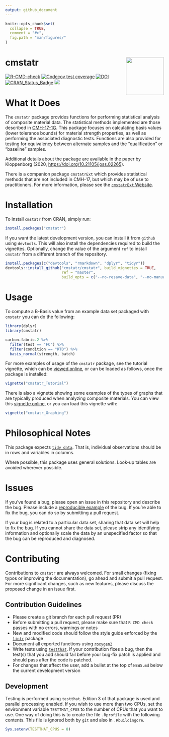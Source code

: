 ```yaml
---
output: github_document
---
```


<!-- README.md is generated from README.Rmd. Please edit that file -->

```r
knitr::opts_chunk$set(
  collapse = TRUE,
  comment = "#>",
  fig.path = "man/figures/"
)
```

# cmstatr <img src="man/figures/logo.png" align="right" alt="" width="120" />

<!-- badges: start -->
[![R-CMD-check](https://github.com/cmstatr/cmstatr/actions/workflows/R-CMD-check.yaml/badge.svg)](https://github.com/cmstatr/cmstatr/actions/workflows/R-CMD-check.yaml)
[![`Codecov` test coverage](https://codecov.io/gh/cmstatr/cmstatr/branch/master/graph/badge.svg)](https://app.codecov.io/gh/cmstatr/cmstatr?branch=master)
[![DOI](https://joss.theoj.org/papers/10.21105/joss.02265/status.svg)](https://doi.org/10.21105/joss.02265)
[![CRAN_Status_Badge](https://www.r-pkg.org/badges/version/cmstatr)](https://cran.r-project.org/package=cmstatr)
[![](https://cranlogs.r-pkg.org/badges/cmstatr)](https://cran.r-project.org/package=cmstatr)
<!-- badges: end -->

# What It Does
The `cmstatr` package provides functions for performing statistical analysis
of composite material data. The statistical methods implemented are those
described in [CMH-17-1G](https://www.cmh17.org/).
This package focuses on calculating basis values (lower tolerance
bounds) for material strength properties, as well as performing the
associated diagnostic tests. Functions are also provided for testing
for equivalency between alternate samples and the "qualification"
or "baseline" samples.

Additional details about the package are available in the paper by
Kloppenborg (2020,
[https://doi.org/10.21105/joss.02265](https://doi.org/10.21105/joss.02265)).

There is a companion package `cmstatrExt` which provides statistical methods
that are not included in CMH-17, but which may be of use to practitioners.
For more information, please see the
[`cmstatrExt` Website](https://cmstatrext.cmstatr.net).

# Installation
To install `cmstatr` from CRAN, simply run:

```r
install.packages("cmstatr")
```

If you want the latest development version, you can install it
from `github` using `devtools`. This will also install the dependencies
required to build the vignettes. Optionally, change the value of the
argument `ref` to install `cmstatr` from a different branch of the
repository.

```r
install.packages(c("devtools", "rmarkdown", "dplyr", "tidyr"))
devtools::install_github("cmstatr/cmstatr", build_vignettes = TRUE,
                         ref = "master",
                         build_opts = c("--no-resave-data", "--no-manual"))
```

# Usage
To compute a B-Basis value from an example data set packaged
with `cmstatr` you can do the following:

```r
library(dplyr)
library(cmstatr)

carbon.fabric.2 %>%
  filter(test == "FC") %>%
  filter(condition == "RTD") %>%
  basis_normal(strength, batch)
```

For more examples of usage of the `cmstatr` package,
see the tutorial vignette, which can be
[viewed online](https://www.cmstatr.net/articles/cmstatr_Tutorial.html),
or can be loaded as follows, once the package is installed:

```r
vignette("cmstatr_Tutorial")
```

There is also a vignette showing some examples of the types of graphs
that are typically produced when analyzing composite materials.
You can view this
[vignette online](https://www.cmstatr.net/articles/cmstatr_Graphing.html),
or you can load this vignette with:

```r
vignette("cmstatr_Graphing")
```

# Philosophical Notes
This package expects
[`tidy data`](https://doi.org/10.18637/jss.v059.i10).
That is, individual observations should be in rows and variables in columns.

Where possible, this package uses general solutions. Look-up tables are avoided
wherever possible.

# Issues
If you've found a bug, please open an issue in this repository and
describe the bug. Please
include a [reproducible example](https://reprex.tidyverse.org/) of the bug.
If you're able to fix the bug, you can do so by submitting a pull request.

If your bug is related to a particular data set, sharing that data set will
help to fix the bug. If you cannot share the data set, please strip any
identifying information and optionally scale the data by an unspecified
factor so that the bug can be reproduced and diagnosed.


# Contributing
Contributions to `cmstatr` are always welcomed. For small changes (fixing typos
or improving the documentation), go ahead and submit a pull request. For more
significant changes, such as new features, please discuss the proposed change
in an issue first.

## Contribution Guidelines
- Please create a git branch for each pull request (PR)
- Before submitting a pull request, please make sure that `R CMD check`
  passes with no errors, warnings or notes
- New and modified code should follow the style guide enforced by the
  [`lintr`](https://cran.r-project.org/package=lintr)
  package
- Document all exported functions using
  [`roxygen2`](https://cran.r-project.org/package=roxygen2)
- Write tests using [`testthat`](https://cran.r-project.org/package=testthat).
  If your contribution fixes a bug, then the test(s) that you add should fail
  before your bug-fix patch is applied and should pass after the code is
  patched.
- For changes that affect the user, add a bullet at the top of `NEWS.md` below
  the current development version
  
## Development
Testing is performed using `testthat`. Edition 3 of that package is used and
parallel processing enabled. If you wish to use more than two CPUs, set the
environment variable `TESTTHAT_CPUS` to the number of CPUs that you want to
use. One way of doing this is to create the file `.Rprofile` with the following
contents. This file is ignored both by `git` and also in `.Rbuildingore`.

```r
Sys.setenv(TESTTHAT_CPUS = 8)
```
